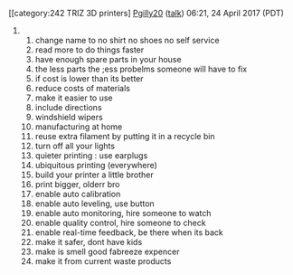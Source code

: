 {{242}}{{242TRIZ}}[[category:242 TRIZ 3D printers]
[[User:Pgilly20|Pgilly20]] ([[User talk:Pgilly20|talk]]) 06:21, 24 April 2017 (PDT)

## change name to no shirt no shoes no self service
## read more to do things faster
## have enough spare parts in your house
## the less parts the ;ess probelms someone will have to fix
## if cost is lower than its better
## reduce costs of materials 
## make it easier to use
## include directions
## windshield wipers 
## manufacturing at home 
## reuse extra filament by putting it in a recycle bin
## turn off all your lights
## quieter printing : use earplugs
## ubiquitous printing (everywhere)
## build your printer a little brother
## print bigger, olderr bro
## enable auto calibration
## enable auto leveling, use button
## enable auto monitoring, hire someone to watch
## enable quality control, hire someone to check
## enable real-time feedback, be there when its back
## make it safer, dont have kids
## make is smell good fabreeze expencer 
## make it from current waste products
